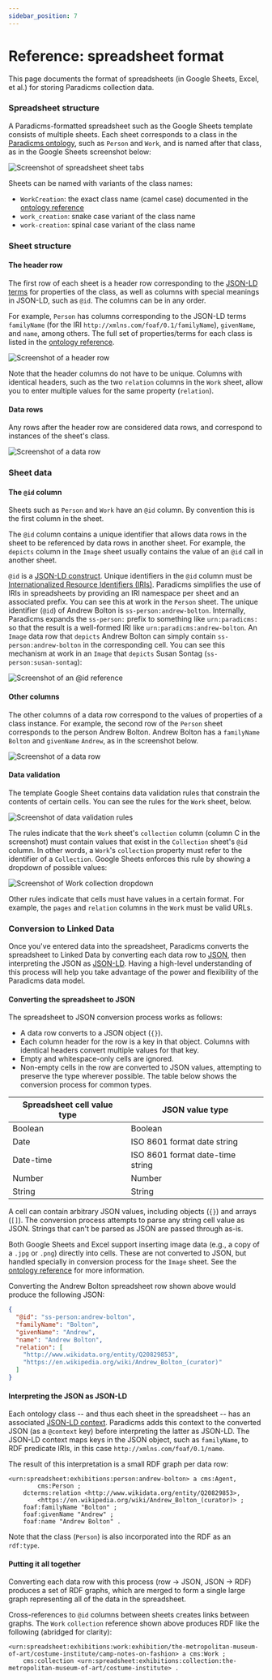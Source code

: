 ```yaml
---
sidebar_position: 7
---
```



# Reference: spreadsheet format

This page documents the format of spreadsheets (in Google Sheets, Excel, et al.) for storing Paradicms collection data.


### Spreadsheet structure

A Paradicms-formatted spreadsheet such as the <GoogleSheetsTemplateLink>Google Sheets template</GoogleSheetsTemplateLink> consists of multiple sheets. Each sheet corresponds to a class in the [Paradicms ontology](/docs/reference/ontology), such as `Person` and `Work`, and is named after that class, as in the Google Sheets screenshot below:

![Screenshot of spreadsheet sheet tabs](sheets.png)

Sheets can be named with variants of the class names:
* `WorkCreation`: the exact class name (camel case) documented in the [ontology reference](/docs/reference/ontology)
* `work_creation`: snake case variant of the class name
* `work-creation`: spinal case variant of the class name


### Sheet structure

#### The header row

The first row of each sheet is a header row corresponding to the [JSON-LD terms](https://www.w3.org/TR/json-ld11/#dfn-term) for properties of the class, as well as columns with special meanings in JSON-LD, such as `@id`. The columns can be in any order.

For example, `Person` has columns corresponding to the JSON-LD terms `familyName` (for the IRI `http://xmlns.com/foaf/0.1/familyName`), `givenName`, and `name`, among others. The full set of properties/terms for each class is listed in the [ontology reference](/docs/reference/ontology).

![Screenshot of a header row](header-row.png)

Note that the header columns do not have to be unique. Columns with identical headers, such as the two `relation` columns in the `Work` sheet, allow you to enter multiple values for the same property (`relation`).

#### Data rows

Any rows after the header row are considered data rows, and correspond to instances of the sheet's class.

![Screenshot of a data row](data-row.png)


### Sheet data

#### The `@id` column

Sheets such as `Person` and `Work` have an `@id` column. By convention this is the first column in the sheet.

The `@id` column contains a unique identifier that allows data rows in the sheet to be referenced by data rows in another sheet. For example, the `depicts` column in the `Image` sheet usually contains the value of an `@id` call in another sheet.

`@id` is a [JSON-LD construct](https://www.w3.org/TR/json-ld11/#node-identifiers). Unique identifiers in the `@id` column must be [Internationalized Resource Identifiers (IRIs)](https://en.wikipedia.org/wiki/Internationalized_Resource_Identifier). Paradicms simplifies the use of IRIs in spreadsheets by providing an IRI namespace per sheet and an associated prefix. You can see this at work in the `Person` sheet. The unique identifier (`@id`) of Andrew Bolton is `ss-person:andrew-bolton`. Internally, Paradicms expands the `ss-person:` prefix to something like `urn:paradicms:` so that the result is a well-formed IRI like `urn:paradicms:andrew-bolton`. An `Image` data row that `depicts` Andrew Bolton can simply contain `ss-person:andrew-bolton` in the corresponding cell. You can see this mechanism at work in an `Image` that `depicts` Susan Sontag (`ss-person:susan-sontag`):

![Screenshot of an @id reference](id-reference.png)

#### Other columns

The other columns of a data row correspond to the values of properties of a class instance.  For example, the second row of the `Person` sheet corresponds to the person Andrew Bolton. Andrew Bolton has a `familyName` `Bolton` and `givenName` `Andrew`, as in the screenshot below.

![Screenshot of a data row](data-row.png)

#### Data validation

The template Google Sheet contains data validation rules that constrain the contents of certain cells. You can see the rules for the `Work` sheet, below.

![Screenshot of data validation rules](data-validation.png)

The rules indicate that the `Work` sheet's `collection` column (column C in the screenshot) must contain values that exist in the `Collection` sheet's `@id` column. In other words, a `Work`'s `collection` property must refer to the identifier of a `Collection`. Google Sheets enforces this rule by showing a dropdown of possible values:

![Screenshot of Work collection dropdown](work-collection-dropdown.png)

Other rules indicate that cells must have values in a certain format. For example, the `pages` and `relation` columns in the `Work` must be valid URLs.


### Conversion to Linked Data

Once you've entered data into the spreadsheet, Paradicms converts the spreadsheet to Linked Data by converting each data row to [JSON](https://www.json.org/), then interpreting the JSON as [JSON-LD](https://json-ld.org/). Having a high-level understanding of this process will help you take advantage of the power and flexibility of the Paradicms data model.

#### Converting the spreadsheet to JSON

The spreadsheet to JSON conversion process works as follows:

* A data row converts to a JSON object (`{}`).
* Each column header for the row is a key in that object. Columns with identical headers convert multiple values for that key.
* Empty and whitespace-only cells are ignored.
* Non-empty cells in the row are converted to JSON values, attempting to preserve the type wherever possible. The table below shows the conversion process for common types.

| Spreadsheet cell value type | JSON value type                  |
|-----------------------------|----------------------------------|
| Boolean                     | Boolean                          |
| Date                        | ISO 8601 format date string      |
| Date-time                   | ISO 8601 format date-time string |
| Number                      | Number                           |
| String                      | String                           |

A cell can contain arbitrary JSON values, including objects (`{}`) and arrays (`[]`). The conversion process attempts to parse any string cell value as JSON. Strings that can't be parsed as JSON are passed through as-is.

Both Google Sheets and Excel support inserting image data (e.g., a copy of a `.jpg` or `.png`) directly into cells. These are not converted to JSON, but handled specially in conversion process for the `Image` sheet. See the [ontology reference](/docs/reference/ontology) for more information.

Converting the Andrew Bolton spreadsheet row shown above would produce the following JSON:
```json
{
  "@id": "ss-person:andrew-bolton",
  "familyName": "Bolton",
  "givenName": "Andrew",
  "name": "Andrew Bolton",
  "relation": [
    "http://www.wikidata.org/entity/Q20829853",
    "https://en.wikipedia.org/wiki/Andrew_Bolton_(curator)"
  ]
}
```

#### Interpreting the JSON as JSON-LD

Each ontology class -- and thus each sheet in the spreadsheet -- has an associated [JSON-LD context](https://www.w3.org/TR/json-ld11/#the-context). Paradicms adds this context to the converted JSON (as a `@context` key) before interpreting the latter as JSON-LD. The JSON-LD context maps keys in the JSON object, such as `familyName`, to RDF predicate IRIs, in this case `http://xmlns.com/foaf/0.1/name`. 

The result of this interpretation is a small RDF graph per data row:

```turtle
<urn:spreadsheet:exhibitions:person:andrew-bolton> a cms:Agent,
        cms:Person ;
    dcterms:relation <http://www.wikidata.org/entity/Q20829853>,
        <https://en.wikipedia.org/wiki/Andrew_Bolton_(curator)> ;
    foaf:familyName "Bolton" ;
    foaf:givenName "Andrew" ;
    foaf:name "Andrew Bolton" .
```

Note that the class (`Person`) is also incorporated into the RDF as an `rdf:type`.

#### Putting it all together

Converting each data row with this process (row -> JSON, JSON -> RDF) produces a set of RDF graphs, which are merged to form a single large graph representing all of the data in the spreadsheet.

Cross-references to `@id` columns between sheets creates links between graphs. The `Work` `collection` reference shown above produces RDF like the following (abridged for clarity):

```turtle
<urn:spreadsheet:exhibitions:work:exhibition/the-metropolitan-museum-of-art/costume-institute/camp-notes-on-fashion> a cms:Work ;
    cms:collection <urn:spreadsheet:exhibitions:collection:the-metropolitan-museum-of-art/costume-institute> .
```
